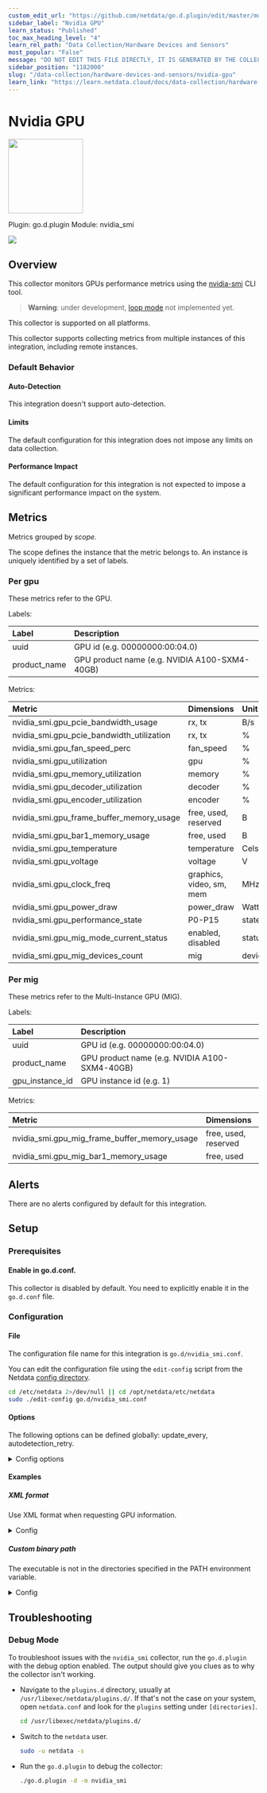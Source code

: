 ```yaml
---
custom_edit_url: "https://github.com/netdata/go.d.plugin/edit/master/modules/nvidia_smi/metadata.yaml"
sidebar_label: "Nvidia GPU"
learn_status: "Published"
toc_max_heading_level: "4"
learn_rel_path: "Data Collection/Hardware Devices and Sensors"
most_popular: "False"
message: "DO NOT EDIT THIS FILE DIRECTLY, IT IS GENERATED BY THE COLLECTOR'S metadata.yaml FILE"
sidebar_position: "1182000"
slug: "/data-collection/hardware-devices-and-sensors/nvidia-gpu"
learn_link: "https://learn.netdata.cloud/docs/data-collection/hardware-devices-and-sensors/nvidia-gpu"
---
```



# Nvidia GPU


<img src="https://netdata.cloud/img/nvidia.svg" width="150"/>


Plugin: go.d.plugin
Module: nvidia_smi

<img src="https://img.shields.io/badge/maintained%20by-Netdata-%2300ab44" />

## Overview

This collector monitors GPUs performance metrics using
the [nvidia-smi](https://developer.nvidia.com/nvidia-system-management-interface) CLI tool.

> **Warning**: under development, [loop mode](https://github.com/netdata/netdata/issues/14522) not implemented yet.




This collector is supported on all platforms.

This collector supports collecting metrics from multiple instances of this integration, including remote instances.


### Default Behavior

#### Auto-Detection

This integration doesn't support auto-detection.

#### Limits

The default configuration for this integration does not impose any limits on data collection.

#### Performance Impact

The default configuration for this integration is not expected to impose a significant performance impact on the system.


## Metrics

Metrics grouped by *scope*.

The scope defines the instance that the metric belongs to. An instance is uniquely identified by a set of labels.



### Per gpu

These metrics refer to the GPU.

Labels:

| Label      | Description     |
|:-----------|:----------------|
| uuid | GPU id (e.g. 00000000:00:04.0) |
| product_name | GPU product name (e.g. NVIDIA A100-SXM4-40GB) |

Metrics:

| Metric | Dimensions | Unit | XML | CSV |
|:------|:----------|:----|:---:|:---:|
| nvidia_smi.gpu_pcie_bandwidth_usage | rx, tx | B/s | • |   |
| nvidia_smi.gpu_pcie_bandwidth_utilization | rx, tx | % | • |   |
| nvidia_smi.gpu_fan_speed_perc | fan_speed | % | • | • |
| nvidia_smi.gpu_utilization | gpu | % | • | • |
| nvidia_smi.gpu_memory_utilization | memory | % | • | • |
| nvidia_smi.gpu_decoder_utilization | decoder | % | • |   |
| nvidia_smi.gpu_encoder_utilization | encoder | % | • |   |
| nvidia_smi.gpu_frame_buffer_memory_usage | free, used, reserved | B | • | • |
| nvidia_smi.gpu_bar1_memory_usage | free, used | B | • |   |
| nvidia_smi.gpu_temperature | temperature | Celsius | • | • |
| nvidia_smi.gpu_voltage | voltage | V | • |   |
| nvidia_smi.gpu_clock_freq | graphics, video, sm, mem | MHz | • | • |
| nvidia_smi.gpu_power_draw | power_draw | Watts | • | • |
| nvidia_smi.gpu_performance_state | P0-P15 | state | • | • |
| nvidia_smi.gpu_mig_mode_current_status | enabled, disabled | status | • |   |
| nvidia_smi.gpu_mig_devices_count | mig | devices | • |   |

### Per mig

These metrics refer to the Multi-Instance GPU (MIG).

Labels:

| Label      | Description     |
|:-----------|:----------------|
| uuid | GPU id (e.g. 00000000:00:04.0) |
| product_name | GPU product name (e.g. NVIDIA A100-SXM4-40GB) |
| gpu_instance_id | GPU instance id (e.g. 1) |

Metrics:

| Metric | Dimensions | Unit | XML | CSV |
|:------|:----------|:----|:---:|:---:|
| nvidia_smi.gpu_mig_frame_buffer_memory_usage | free, used, reserved | B | • |   |
| nvidia_smi.gpu_mig_bar1_memory_usage | free, used | B | • |   |



## Alerts

There are no alerts configured by default for this integration.


## Setup

### Prerequisites

#### Enable in go.d.conf.

This collector is disabled by default. You need to explicitly enable it in the `go.d.conf` file.



### Configuration

#### File

The configuration file name for this integration is `go.d/nvidia_smi.conf`.


You can edit the configuration file using the `edit-config` script from the
Netdata [config directory](/docs/configuring/configuration#the-netdata-config-directory).

```bash
cd /etc/netdata 2>/dev/null || cd /opt/netdata/etc/netdata
sudo ./edit-config go.d/nvidia_smi.conf
```
#### Options

The following options can be defined globally: update_every, autodetection_retry.


<details><summary>Config options</summary>

| Name | Description | Default | Required |
|:----|:-----------|:-------|:--------:|
| update_every | Data collection frequency. | 10 | False |
| autodetection_retry | Recheck interval in seconds. Zero means no recheck will be scheduled. | 0 | False |
| binary_path | Path to nvidia_smi binary. The default is "nvidia_smi" and the executable is looked for in the directories specified in the PATH environment variable. | nvidia_smi | False |
| timeout | nvidia_smi binary execution timeout. | 2 | False |
| use_csv_format | Used format when requesting GPU information. XML is used if set to 'no'. | True | False |

</details>

#### Examples

##### XML format

Use XML format when requesting GPU information.

<details><summary>Config</summary>

```yaml
jobs:
  - name: nvidia_smi
    use_csv_format: no

```
</details>

##### Custom binary path

The executable is not in the directories specified in the PATH environment variable.

<details><summary>Config</summary>

```yaml
jobs:
  - name: nvidia_smi
    binary_path: /usr/local/sbin/nvidia_smi

```
</details>



## Troubleshooting

### Debug Mode

To troubleshoot issues with the `nvidia_smi` collector, run the `go.d.plugin` with the debug option enabled. The output
should give you clues as to why the collector isn't working.

- Navigate to the `plugins.d` directory, usually at `/usr/libexec/netdata/plugins.d/`. If that's not the case on
  your system, open `netdata.conf` and look for the `plugins` setting under `[directories]`.

  ```bash
  cd /usr/libexec/netdata/plugins.d/
  ```

- Switch to the `netdata` user.

  ```bash
  sudo -u netdata -s
  ```

- Run the `go.d.plugin` to debug the collector:

  ```bash
  ./go.d.plugin -d -m nvidia_smi
  ```


